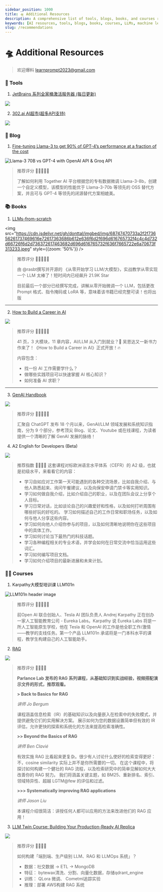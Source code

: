 ```yaml
---
sidebar_position: 1000
title: 🛸 Additional Resources
description: A comprehensive list of tools, blogs, books, and courses related to AI and LLMs, with recommendations and reviews.
keywords: [AI resources, tools, blogs, books, courses, LLMs, machine learning]
slug: /recommendations
---
```


# 🛸 Additional Resources

> 欢迎爆料 learnprompt2023@gmail.com

###  🧰 Tools

1. [JetBrains 系列全家桶激活服务器 (每日更新)](https://jetbrains.asiones.com/?utm_source=Newsletter&utm_medium=social&utm_campaign=ai-resource-recommendation)

![](https://cdn.jsdelivr.net/gh/donttal/imgbed/img/GS-Nr25bIAQsJcX.jpeg)

2. [302.ai AI超市(超多API支持)](https://carlai-all.tools302.com?region=1&confirm=true&pwd=9433)

![](https://cdn.jsdelivr.net/gh/donttal/imgbed/img/302ai.png)

### 📙 Blog

1. [Fine-tuning Llama-3 to get 90% of GPT-4’s performance at a fraction of the cost](https://www.together.ai/blog/finetuning/?utm_source=Newsletter&utm_medium=social&utm_campaign=ai-resource-recommendation)

![Llama-3 70B vs GPT-4 with OpenAI API & Groq API](https://cdn.jsdelivr.net/gh/donttal/imgbed/img/maxresdefault-20240721144607191.jpg)

>推荐评分 🌟🌟🌟🌟🌟
>
>了解如何利用 Together AI 平台根据您的专有数据微调 Llama-3-8b，创建一个自定义模型，该模型的性能优于 Llama-3-70b 等领先的 OSS 替代方案，并且可与 GPT-4 等领先的闭源替代方案相媲美。

### 📚 Books

1. [LLMs-from-scratch](https://github.com/rasbt/LLMs-from-scratch/?utm_source=Newsletter&utm_medium=social&utm_campaign=ai-resource-recommendation)

<img src="https://cdn.jsdelivr.net/gh/donttal/imgbed/img/68747470733a2f2f73656261737469616e72617363686b612e636f6d2f696d616765732f4c4c4d732d66726f6d2d736372617463682d696d616765732f636f7665722e6a70673f313233.jpeg" style={{zoom: '50%'}} />

> 推荐评分 🌟🌟🌟🌟🌟
>
> 由 @rasbt撰写并开源的 《从零开始学习 LLM/大模型》，实战教学从零实现一个 LLM 太棒了！短时间内已经飙升 21.9K Star
>
> 目前最后一个部分已经撰写完成，讲解从零开始微调一个 LLM，包括更改 Prompt 格式、指令掩码或 LoRA 等，意味着该书籍已经完整可读！也将出版

----

2. [How to Build a Career in AI](https://wordpress.deeplearning.ai/wp-content/uploads/2022/10/eBook-How-to-Build-a-Career-in-AI.pdf/)

![](https://cdn.jsdelivr.net/gh/donttal/imgbed/img/GSIyuuqbgAEF2A_.jpeg)

> 推荐评分 🌟🌟🌟🌟🌟
>
> 41 页，3 大模块，11 章内容，AI/LLM 从入门到就业？🥳 吴恩达又一新书力作来了！《How to Build a Career in AI》正式开放！🔥
>
> 内容包含：
> - 找一份 AI 工作需要学什么？
> - 做哪些实践项目可以快速掌握 AI 核心知识？
> - 如何准备 AI 求职？

------

3. [GenAI Handbook](https://genai-handbook.github.io/?utm_source=Newsletter&utm_medium=social&utm_campaign=ai-resource-recommendation)

![](https://cdn.jsdelivr.net/gh/donttal/imgbed/img/GQWzz3qaEAEPkyR.jpeg)

> 推荐评分  🌟🌟🌟🌟🌟
>
>  汇聚自 ChatGPT 发布 18 个月以来，GenAI/LLM 领域发展和系统知识指南，分为 9 个部分，参考顶尖 Blog、论文、Youtube 或在线课程，为读者提供一个清晰的了解 GenAI 发展的脉络！

4. A2 English for Developers (Beta)

![](https://cdn.jsdelivr.net/gh/donttal/imgbed/img/GTQcVirWIAAoicJ.png)

> 推荐指数 🌟🌟🌟🌟
> 这套课程对标欧洲语言水平体系（CEFR）的 A2 级，也就是初级水平，来看看它的内容： 
>
> - 学习自如应对工作第一天可能遇到的各种交流场景，比如自我介绍、与他人熟悉起来、询问午餐建议，以及向保安申请门禁卡等实用知识。  
> - 学习如何做自我介绍，比如介绍自己的职业，以及在团队会议上分享个人目标。 
> - 学习日常对话，比如谈论自己的兴趣爱好和性格，以及如何打听周围有哪些好玩的好吃的。  学习如何描述自己的工作日常和职场任务，以及如何与他人分享这些内容。  
> - 学习如何向他人介绍你参与的项目，以及如何清晰地说明你在这些项目中的具体工作。 
> - 学习如何讨论当下最热门的科技话题。 
> - 学习各种编程相关的专业术语，并学会如何在日常交流中恰当运用这些词汇。
> - 学习如何编写项目文档。 
> - 学习如何介绍项目的最新进展和未来计划。

### 🧑‍🏫 Courses

1. Karpathy大模型培训课 LLM101n

![LLM101n header image](https://cdn.jsdelivr.net/gh/donttal/imgbed/img/llm101n.jpg)

> 推荐评分  🌟🌟🌟🌟🌟
>
> 前Open AI 联合创始人、Tesla AI 团队负责人 Andrej Karpathy 正在创办一家人工智能教育公司 - Eureka Labs。Karpathy 说 Eureka Labs 将是一所人工智能原生学校，他在 Tesla 和 OpenAI 的工作是他全职工作/激情——教学的支线任务。第一个产品 LLM101n 承诺将是一门本科水平的课程，教学生构建自己的人工智能助手。

2. [RAG](https://parlance-labs.com/education/rag/?utm_source=Newsletter&utm_medium=social&utm_campaign=ai-resource-recommendation)

![](https://cdn.jsdelivr.net/gh/donttal/imgbed/img/GSPs_50agAE9xBR.jpeg)

> 推荐评分  🌟🌟🌟🌟
>
> **Parlance Lab 发布的 RAG 系列课程，从基础知识到实战经验，视频搭配演示文件的形式，推荐观看。** 
>
> **> Back to Basics for RAG** 
>
> *讲师 Jo Bergum* 
>
> 课程涵盖信息检索（IR）的基础知识以及向量嵌入在检索中的失败模式，并提供避免它们的实用解决方案。 展示如何为您的数据设置简单但有效的 IR 评估，允许更快的探索和系统化的方法来提高检索准确性。 
>
> **>> Beyond the Basics of RAG** 
>
> *讲师 Ben Clavié* 
>
> 有效实施 RAG 比看起来更复杂。很少有人讨论什么使好的检索变得更好：不，cosine similarity 实际上并不是你所需要的一切。 在这个课程中，将探讨如何构建一个健壮的 RAG 流程，以及检索研究中的简单见解如何大大改善你的 RAG 努力。 我们将涵盖关键主题，如 BM25、重新排名、索引、领域特异性、超越 LGTM@few 的评估和过滤。
>
> **>>> Systematically improving RAG applications** 
>
> *讲师 Jason Liu* 
>
> 本课程介绍很简洁：讲授任何人都可以应用的方法来改进他们的 RAG 应用！

3. [LLM Twin Course: Building Your Production-Ready AI Replica](https://github.com/decodingml/llm-twin-course?tab=readme-ov-file/?utm_source=Newsletter&utm_medium=social&utm_campaign=ai-resource-recommendation)

![](https://cdn.jsdelivr.net/gh/donttal/imgbed/img/GS2l4FZbgAABSxo.jpeg)

> 推荐评分  🌟🌟🌟🌟
>
> 如何构建「端到端、生产级别 LLM、RAG 和 LLMOps 系统」？
>
> - 数据：社交数据 -> ETL -> MongoDB
> - 特征： bytewax清洗、分割、向量化数据，存储qdrant_engine
> - 训练： QLora 微调、 Cometml追踪实验 
> - 推理：部署 AWS构建 RAG 系统

<ConfettiTrigger />